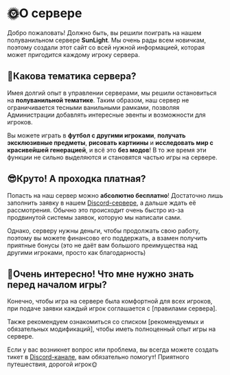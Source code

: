 # 🌞О сервере
 
Добро пожаловать! Должно быть, вы решили поиграть на нашем полуванильном сервере **SunLight**. Мы очень рады всем новичкам, поэтому создали этот сайт со всей нужной информацией, которая может пригодится каждому игроку сервера.

## 🤔Какова тематика сервера?

Имея долгий опыт в управлении серверами, мы решили остановиться на **полуванильной тематике**. Таким образом, наш сервер не ограничивается тесными ванильными рамками, позволяя Администрации добавлять интересные эвенты и возможности для игроков.

Вы можете играть в **футбол с другими игроками**, **получать эксклюзивные предметы**, **рисовать картиины** и **исследовать мир с красивейшей генерацией**, и всё это **без модов**! В то же время эти функции не сильно выделяются и становятся частью игры на сервере.

## 😎Круто! А проходка платная?

Попасть на наш сервер можно **абсолютно бесплатно**! Достаточно лишь заполнить заявку в нашем [Discord-сервере](https://discord.gg/4rH2DuYYEN), а дальше ждать её рассмотрения. Обычно это происходит очень быстро из-за продвинутой системы заявок, которую мы написали сами. 

Однако, серверу нужны деньги, чтобы продолжать свою работу, поэтому вы можете финансово его поддержать, а взамен получить приятные бонусы (это не даёт вам большого преимущества над другими игроками, просто как благодарность)

## 🎇Очень интересно! Что мне нужно знать перед началом игры?

Конечно, чтобы игра на сервере была комфортной для всех игроков, при подаче заявки каждый игрок соглашается с [правилами сервера]. 

Также рекомендуем ознакомиться со списком [рекомендуемых и обязательных модификаций], чтобы иметь полноценный опыт игры на сервере. 

Если у вас возникнет вопрос или проблема, вы всегда можете создать тикет в [Discord-канале](https://discord.com/channels/729944105559523328/1256918040495394837), вам обязательно помогут! Приятного путешествия, дорогой игрок🌞